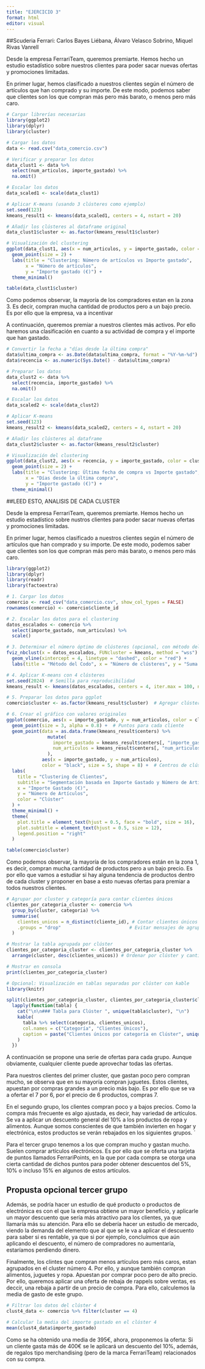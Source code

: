 ```yaml
---
title: "EJERCICIO 3"
format: html
editor: visual
---
```


##Scuderia Ferrari: Carlos Bayes Liébana, Álvaro Velasco Sobrino, Miquel Rivas Vanrell

Desde la empresa FerrariTeam, queremos premiarte. Hemos hecho un estudio estadístico sobre nuestros clientes para poder sacar nuevas ofertas y promociones limitadas.

En primer lugar, hemos clasificado a nuestros clientes según el número de artículos que han comprado y su importe. De este modo, podemos saber que clientes son los que compran más pero más barato, o menos pero más caro.

```r
# Cargar librerías necesarias
library(ggplot2)
library(dplyr)
library(cluster)

# Cargar los datos
data <- read.csv("data_comercio.csv")

# Verificar y preparar los datos
data_clust1 <- data %>%
  select(num_articulos, importe_gastado) %>%
  na.omit()

# Escalar los datos
data_scaled1 <- scale(data_clust1)

# Aplicar K-means (usando 3 clústeres como ejemplo)
set.seed(123)
kmeans_result1 <- kmeans(data_scaled1, centers = 4, nstart = 20)

# Añadir los clústeres al dataframe original
data_clust1$cluster <- as.factor(kmeans_result1$cluster)

# Visualización del clustering
ggplot(data_clust1, aes(x = num_articulos, y = importe_gastado, color = cluster)) +
  geom_point(size = 2) +
  labs(title = "Clustering: Número de artículos vs Importe gastado",
       x = "Número de artículos",
       y = "Importe gastado (€)") +
  theme_minimal()

```

```r
table(data_clust1$cluster)
```

Como podemos observar, la mayoría de los compradores estan en la zona 3. Es decir, compran mucha cantidad de productos pero a un bajo precio. Es por ello que la empresa, va a incentivar

A continuación, queremos premiar a nuestros clientes más activos. Por ello haremos una clasificación en cuanto a su actividad de compra y el importe que han gastado.

```r
# Convertir la fecha a "días desde la última compra"
data$ultima_compra <- as.Date(data$ultima_compra, format = "%Y-%m-%d")
data$recencia <- as.numeric(Sys.Date() - data$ultima_compra)

# Preparar los datos
data_clust2 <- data %>%
  select(recencia, importe_gastado) %>%
  na.omit()

# Escalar los datos
data_scaled2 <- scale(data_clust2)

# Aplicar K-means
set.seed(123)
kmeans_result2 <- kmeans(data_scaled2, centers = 4, nstart = 20)

# Añadir los clústeres al dataframe
data_clust2$cluster <- as.factor(kmeans_result2$cluster)

# Visualización del clustering
ggplot(data_clust2, aes(x = recencia, y = importe_gastado, color = cluster)) +
  geom_point(size = 2) +
  labs(title = "Clustering: Última fecha de compra vs Importe gastado",
       x = "Días desde la última compra",
       y = "Importe gastado (€)") +
  theme_minimal()

```

##LEED ESTO, ANALISIS DE CADA CLUSTER

Desde la empresa FerrariTeam, queremos premiarte. Hemos hecho un estudio estadístico sobre nustros clientes para poder sacar nuevas ofertas y promociones limitadas.

En primer lugar, hemos clasificado a nuestros clientes según el número de artículos que han comprado y su importe. De este modo, podemos saber que clientes son los que compran más pero más barato, o menos pero más caro.

```r
library(ggplot2)
library(dplyr)
library(readr)
library(factoextra)

# 1. Cargar los datos
comercio <- read_csv("data_comercio.csv", show_col_types = FALSE)
rownames(comercio) <- comercio$cliente_id

# 2. Escalar los datos para el clustering
datos_escalados <- comercio %>%
  select(importe_gastado, num_articulos) %>%
  scale()

# 3. Determinar el número óptimo de clústeres (opcional, con método del codo)
fviz_nbclust(x = datos_escalados, FUNcluster = kmeans, method = "wss") +
  geom_vline(xintercept = 4, linetype = "dashed", color = "red") +
  labs(title = "Método del Codo", x = "Número de clústeres", y = "Suma de cuadrados intra-clúster (WSS)")

# 4. Aplicar K-means con 4 clústeres
set.seed(2024)  # Semilla para reproducibilidad
kmeans_result <- kmeans(datos_escalados, centers = 4, iter.max = 100, nstart = 100)

# 5. Preparar los datos para ggplot
comercio$cluster <- as.factor(kmeans_result$cluster)  # Agregar clúster al dataframe original

# 6. Crear el gráfico con valores originales
ggplot(comercio, aes(x = importe_gastado, y = num_articulos, color = cluster)) +
  geom_point(size = 3, alpha = 0.8) +  # Puntos para cada cliente
  geom_point(data = as.data.frame(kmeans_result$centers) %>%
               mutate(
                 importe_gastado = kmeans_result$centers[, "importe_gastado"] * sd(comercio$importe_gastado) + mean(comercio$importe_gastado),
                 num_articulos = kmeans_result$centers[, "num_articulos"] * sd(comercio$num_articulos) + mean(comercio$num_articulos)
               ),
             aes(x = importe_gastado, y = num_articulos), 
             color = "black", size = 5, shape = 8) +  # Centros de clústeres
  labs(
    title = "Clustering de Clientes",
    subtitle = "Segmentación basada en Importe Gastado y Número de Artículos",
    x = "Importe Gastado (€)",
    y = "Número de Artículos",
    color = "Clúster"
  ) +
  theme_minimal() +
  theme(
    plot.title = element_text(hjust = 0.5, face = "bold", size = 16),
    plot.subtitle = element_text(hjust = 0.5, size = 12),
    legend.position = "right"
  )

```

```r
table(comercio$cluster)
```

Como podemos observar, la mayoría de los compradores están en la zona 1, es decir, compran mucha cantidad de productos pero a un bajo precio. Es por ello que vamos a estudiar si hay alguna tendencia de productos dentro de cada cluster y proponer en base a esto nuevas ofertas para premiar a todos nuestros clientes.

```r
# Agrupar por cluster y categoría para contar clientes únicos
clientes_por_categoria_cluster <- comercio %>%
  group_by(cluster, categoria) %>%
  summarise(
    clientes_unicos = n_distinct(cliente_id), # Contar clientes únicos por categoría
    .groups = "drop"                         # Evitar mensajes de agrupación
  )

# Mostrar la tabla agrupada por clúster
clientes_por_categoria_cluster <- clientes_por_categoria_cluster %>%
  arrange(cluster, desc(clientes_unicos)) # Ordenar por clúster y cantidad de clientes

# Mostrar en consola
print(clientes_por_categoria_cluster)

# Opcional: Visualización en tablas separadas por clúster con kable
library(knitr)

split(clientes_por_categoria_cluster, clientes_por_categoria_cluster$cluster) %>%
  lapply(function(tabla) {
    cat("\n\n### Tabla para Clúster ", unique(tabla$cluster), "\n")
    kable(
      tabla %>% select(categoria, clientes_unicos), 
      col.names = c("Categoría", "Clientes Únicos"),
      caption = paste("Clientes únicos por categoría en Clúster", unique(tabla$cluster))
    )
  })

```

A continuación se propone una serie de ofertas para cada grupo. Aunque obviamente, cualquier cliente puede aprovechar todas las ofertas.

Para nuestros clientes del primer cluster, que gastan poco pero compran mucho, se observa que en su mayoría compran juguetes. Estos clientes, apuestan por compras grandes a un precio más bajo. Es por ello que se va a ofertar el 7 por 6, por el precio de 6 productos, compras 7.

En el segundo grupo, los clientes compran poco y a bajos precios. Como la compra más frecuente es algo ajustada, es decir, hay variedad de artículos. Se va a aplicar un descuento general del 10% a los productos de ropa y alimentos. Aunque somos conscientes de que también invierten en hogar y electrónica, estos productos se verán rebajados en los siguientes grupos. ´

Para el tercer grupo tenemos a los que compran mucho y gastan mucho. Suelen comprar artículos electrónicos. Es por ello que se oferta una tarjeta de puntos llamados FerrariPoints, en la que por cada compra se otorga una cierta cantidad de dichos puntos para poder obtener descuentos del 5%, 10% o incluso 15% en algunos de estos artículos.

## Propusta opcional tercer grupo
Además, se podría hacer un estudio de qué producto o productos de electrónica es con el que la empresa obtiene un mayor beneficio, y aplicarle un mayor descuento que sería más atractivo para los clientes, ya que llamaría más su atención. Para ello se debería hacer un estudio de mercado, viendo la demanda del elemento que al que se le va a aplicar el descuento para saber si es rentable, ya que si por ejemplo, concluímos que aún aplicando el descuento, el número de compradores no aumentaría, estaríamos perdiendo dinero.

Finalmente, los clintes que compran menos artículos pero más caros, estan agrupados en el cluster número 4. Por ello, y aunque también compran alimentos, juguetes y ropa. Apuestan por comprar poco pero de alto precio. Por ello, queremos aplicar una oferta de rebaja de rappels sobre ventas, es deccir, una rebaja a partir de un precio de compra. Para ello, calculemos la media de gasto de este grupo.

```r
# Filtrar los datos del clúster 4
clust4_data <- comercio %>% filter(cluster == 4)

# Calcular la media del importe gastado en el clúster 4
mean(clust4_data$importe_gastado)
```

Como se ha obtenido una media de 395€, ahora, proponemos la oferta: Si un cliente gasta más de 400€ se le aplicará un descuento del 10%, además, de regalos tipo merchandising (pero de la marca FerrariTeam) relacionados con su compra.
